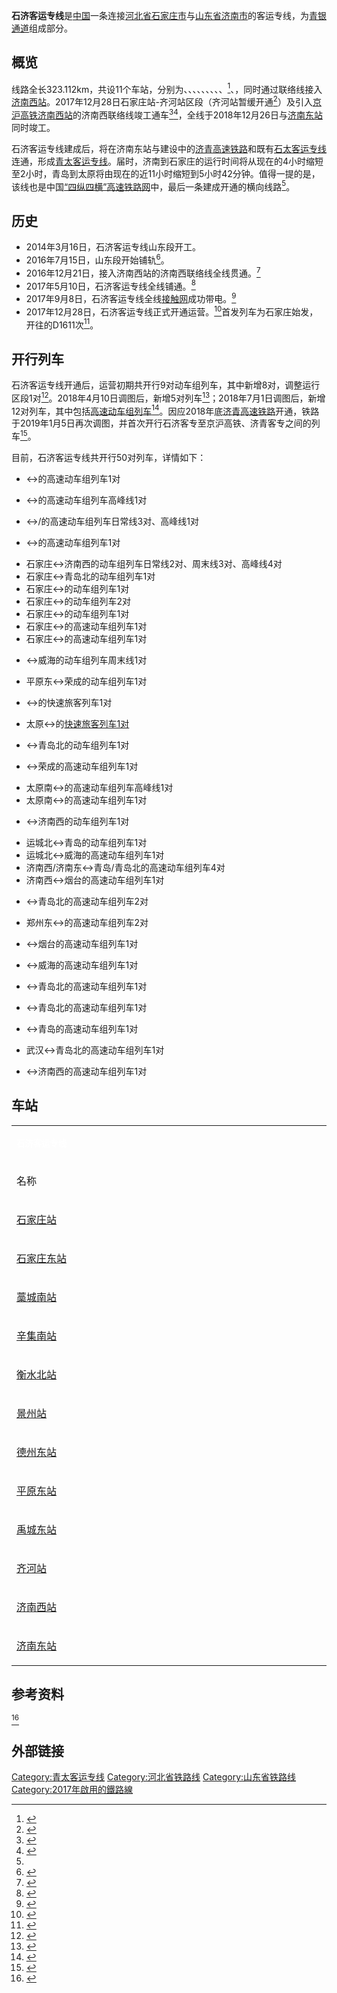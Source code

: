 {{Infobox rail system-route
|rail_name= 石济客运专线
|other_name=青太客运专线石家庄至济南段
|name_bgcolor=
|banner_color=blue
|sec_banner_color=
|third_banner_color=
|logo_filename=
|image_width= 250px
|logo_bgcolor=
|logo_note=
|image=201606 Shijiazhuang–Jinan HSR in Jinan under construction.jpg
|imagesize=280px
|caption=2016年6月，在建的石济客运专线济南段
|system_map=
|mapimage_width=
|map_bgcolor=
|locale= {{PRC}}
|service_type= 客运
|network=“四纵四横”客运专线
|start=
| open_operation=
|begin_operation=2017年12月28日
|end_operation=
|operation_note=
|system_length= 323.112km
|length_in_operation=
|total_length=
|line_title= 线路
|lines= 2（[[复线铁路|复线铁路]]）
|stations=11个
|route_title=
|main_route=
|secondary_route=
|branch_route=济南西联络线
|standard= [[中华人民共和国高速铁路|客运专线]]
|main_stations= {{站|石家庄}}、{{站|石家庄东}}、{{站|德州东}}、{{站|济南东}}
|ridership=
|fleet_size=
|max_speed= 250 km/h
|track_gauge= {{標準軌}}（[[標準鐵軌|标准轨]]）
|min_radius= 
|max_grade= 
|distance_between_mainlines= 
|block_signal= [[自动闭塞|自动闭塞]]
|engine= 
|depot=
|owner=[[中国铁路总公司|中国铁路总公司]][[中国铁路北京局集团有限公司|北京局集团]]、[[中国铁路济南局集团有限公司|济南局集团]]
|operator=[[北京局集团|北京局集团]]、[[济南局集团|济南局集团]]
|franchise=
|hq=
|key_person=
|website=
|route_map=
{{石济客运专线RDT}}
}}

'''石济客运专线'''是[[中华人民共和国|中国]]一条连接[[河北省|河北省]][[石家庄市|石家庄市]]与[[山东省|山东省]][[济南市|济南市]]的客运专线，为[[青银通道|青银通道]]组成部分。

==概览==
线路全长323.112km，共设11个车站，分别为{{站|石家庄}}、{{站|石家庄东}}、{{站|藁城南}}、{{站|辛集南}}、{{站|衡水北}}、{{站|景州}}、{{站|德州东}}、{{站|平原东}}、{{站|禹城东}}、{{站|齐河}}<ref>{{cite news|url=http://www.dezhoudaily.com/news/dezhou/folder132/2011/10/2011-10-29295087.html|title=石济客运专线保留平原禹城齐河客运站|date=2011-10-29|publisher=德州新闻网|accessdate=2011-11-21|archive-date=2011-11-03|archive-url=https://web.archive.org/web/20111103101847/http://www.dezhoudaily.com/news/dezhou/folder132/2011/10/2011-10-29295087.html|dead-url=no}}</ref>、{{站|济南东}}，同时通过联络线接入[[济南西站|济南西站]]。2017年12月28日石家庄站-齐河站区段（齐河站暂缓开通<ref>{{cite news|url=http://www.jinan.gov.cn/art/2017/11/28/art_1222_932025.html|title=石济客专28日起试运行 齐河站不再考虑改名济南北站|publisher=济南时报|date=2017-11-28|accessdate=2017-12-27|archive-url=https://web.archive.org/web/20171228000620/http://www.jinan.gov.cn/art/2017/11/28/art_1222_932025.html|archive-date=2017-12-28|dead-url=yes}}</ref>）及引入[[京沪高速铁路|京沪高铁]][[济南西站|济南西站]]的济南西联络线竣工通车<ref>{{cite news|url=http://www.huoche.net/gaotie_6833/|title=石济铁路客运专线|publisher=火车网|accessdate=2014-02-07|archive-date=2014-02-23|archive-url=https://web.archive.org/web/20140223001420/http://www.huoche.net/gaotie_6833/|dead-url=no}}</ref><ref>{{cite news|url=http://www.sd.xinhuanet.com/2017-11/20/c_1121982126.htm|title=德州迈向高铁枢纽时代 石济客专拟于12月28日通车|publisher=德州新闻网|accessdate=2017-11-20|archive-url=https://web.archive.org/web/20171213142546/http://www.sd.xinhuanet.com/2017-11/20/c_1121982126.htm|archive-date=2017-12-13|dead-url=yes}}</ref>，全线于2018年12月26日与[[济南东站|济南东站]]同时竣工。

石济客运专线建成后，将在济南东站与建设中的[[济青高速铁路|济青高速铁路]]和既有[[石太客运专线|石太客运专线]]连通，形成[[青太客运专线|青太客运专线]]。届时，济南到石家庄的运行时间将从现在的4小时缩短至2小时，青岛到太原将由现在的近11小时缩短到5小时42分钟。值得一提的是，该线也是中国[[“四纵四横”铁路快速客运通道|“四纵四横”高速铁路网]]中，最后一条建成开通的横向线路<ref name=szsh/>。

==历史==
*2014年3月16日，石济客运专线山东段开工。
*2016年7月15日，山东段开始铺轨<ref>{{cite news|title=【铁路建设】石济客专山东段开始铺轨|url=http://mp.weixin.qq.com/s?__biz=MjM5MDA3MDM5OA==&mid=2652609325&idx=2&sn=7a43518f195cf0c41a33fe2d827b9e83&scene=0#wechat_redirect|publisher=人民铁道网|date=2016-07-16|accessdate=2016-07-16|archive-date=2017-03-05|archive-url=https://web.archive.org/web/20170305002314/http://mp.weixin.qq.com/s?__biz=MjM5MDA3MDM5OA==&mid=2652609325&idx=2&sn=7a43518f195cf0c41a33fe2d827b9e83&scene=0#wechat_redirect|dead-url=no}}</ref>。
*2016年12月21日，接入济南西站的济南西联络线全线贯通。<ref>{{Cite web|url=http://news.163.com/16/1222/11/C8STN5R400018AOP.html|title=石济客专铁路槐荫段全线贯通|accessdate=2017-09-10|date=2016-12-22|last=|publisher=网易|archive-url=https://web.archive.org/web/20170910173006/http://news.163.com/16/1222/11/C8STN5R400018AOP.html|archive-date=2017-09-10|dead-url=yes}}</ref>
*2017年5月10日，石济客运专线全线铺通。<ref>{{Cite web|url=http://www.peoplerail.com/rail/show-456-325543-1.html|title=石济客专全线铺通 全长323公里|accessdate=2017-09-10|date=2017-05-12|publisher=人民铁道网|archive-date=2017-09-10|archive-url=https://web.archive.org/web/20170910220323/http://www.peoplerail.com/rail/show-456-325543-1.html|dead-url=no}}</ref>
*2017年9月8日，石济客运专线全线[[高架電纜|接触网]]成功带电。<ref>{{Cite web|url=http://news.sina.com.cn/c/2017-09-08/doc-ifyktzim8742077.shtml|title=石济客运专线全线“电通”|accessdate=2017-09-10|date=2017-09-08|publisher=新浪|archive-date=2017-09-10|archive-url=https://web.archive.org/web/20170910173409/http://news.sina.com.cn/c/2017-09-08/doc-ifyktzim8742077.shtml|dead-url=no}}</ref>
*2017年12月28日，石济客运专线正式开通运营。<ref>{{Cite web|url=https://news.qq.com/a/20171227/000576.htm|title=石济高铁明日开行 京津冀“矩形”高铁环形网形成|accessdate=2017-12-27|date=2017-12-27|publisher=腾讯|archive-date=2017-12-27|archive-url=https://web.archive.org/web/20171227185905/https://news.qq.com/a/20171227/000576.htm|dead-url=no}}</ref>首发列车为石家庄始发，开往{{站|青岛北}}的D1611次<ref name=szsh>{{Cite web|url=http://www.chinanews.com/cj/2017/12-28/8411380.shtml|title=石济高铁开通运营 中国“四纵四横”高铁网“四横”收官|accessdate=2017-12-27|date=2017-12-27|publisher=腾讯|archive-date=2017-12-28|archive-url=https://web.archive.org/web/20171228171714/http://www.chinanews.com/cj/2017/12-28/8411380.shtml|dead-url=no}}</ref>。

==开行列车==
石济客运专线开通后，运营初期共开行9对动车组列车，其中新增8对，调整运行区段1对<ref>{{Cite web|url=http://www.he.xinhuanet.com/jujiao/2017-12/27/c_1122171693.htm|title=石济客专12月28日将正式开通运营|accessdate=2017-12-27|date=2017-12-27|publisher=河北日报|archive-url=https://web.archive.org/web/20171227072331/http://www.he.xinhuanet.com/jujiao/2017-12/27/c_1122171693.htm|archive-date=2017-12-27|dead-url=yes}}</ref>。2018年4月10日调图后，新增5对列车<ref>{{Cite web|url=http://www.xinhuanet.com/fortune/2018-04/11/c_1122663719.htm|title=乘列车出行，这份调图“说明书”请收好|accessdate=2018-04-12|date=2018-04-11|publisher=经济日报|archive-date=2018-04-12|archive-url=https://web.archive.org/web/20180412211929/http://www.xinhuanet.com/fortune/2018-04/11/c_1122663719.htm|dead-url=no}}</ref>；2018年7月1日调图后，新增12对列车，其中包括[[高速动车组列车|高速动车组列车]]<ref>{{Cite web|url=http://news.sina.com.cn/o/2018-06-21/doc-ihefphqk9631485.shtml|title=石济高铁再扩容 将首次增开G字头列车|accessdate=2018-07-05|date=2018-06-21|publisher=新华网|archive-date=2018-07-05|archive-url=https://web.archive.org/web/20180705150717/http://news.sina.com.cn/o/2018-06-21/doc-ihefphqk9631485.shtml|dead-url=no}}</ref>。因应2018年底[[济青高速铁路|济青高速铁路]]开通，铁路于2019年1月5日再次调图，并首次开行石济客专至京沪高铁、济青客专之间的列车<ref>{{Cite web|url=http://news.qingdaonews.com/qingdao/2019-01/04/content_20268717.htm|title=太方便了！174趟列车往返济青间 新增21点晚班高铁|accessdate=2019-01-13|date=2019-01-04|publisher=齐鲁网|archive-date=2019-01-13|archive-url=https://web.archive.org/web/20190113232338/http://news.qingdaonews.com/qingdao/2019-01/04/content_20268717.htm|dead-url=no}}</ref>。

目前，石济客运专线共开行50对列车，详情如下：
*{{站|沈阳}}↔{{站|连云港}}的高速动车组列车1对
*{{站|北京南}}↔{{站|岚山西}}的高速动车组列车高峰线1对
*{{站|北京南}}↔{{站|青岛}}/{{站|青岛北}}的高速动车组列车日常线3对、高峰线1对
*{{站|北京南}}↔{{站|威海}}的高速动车组列车1对
*石家庄↔济南西的动车组列车日常线2对、周末线3对、高峰线4对
*石家庄↔青岛北的动车组列车1对
*石家庄↔{{站|烟台}}的动车组列车1对
*石家庄↔{{站|威海}}的动车组列车2对
*石家庄↔{{站|荣成}}的动车组列车1对
*石家庄↔{{站|盐城北}}的高速动车组列车1对
*石家庄↔{{站|上海虹桥}}的高速动车组列车1对
*{{站|平原东}}↔威海的动车组列车周末线1对
*平原东↔荣成的动车组列车1对
*{{站|太原}}↔{{站|秦皇岛}}的快速旅客列车1对
*太原↔{{站|上海}}的[[K372/373、K374/371次列车|快速旅客列车1对]]
*{{站|太原南}}↔青岛北的动车组列车1对
*{{站|太原南}}↔荣成的高速动车组列车1对
*太原南↔{{站|上海虹桥}}的高速动车组列车高峰线1对
*太原南↔{{站|杭州东}}的高速动车组列车1对
*{{站|运城北}}↔济南西的动车组列车1对
*运城北↔青岛的动车组列车1对
*运城北↔威海的高速动车组列车1对
*济南西/济南东↔青岛/青岛北的高速动车组列车4对
*济南西↔烟台的高速动车组列车1对
*{{站|郑州东}}↔青岛北的高速动车组列车2对
*郑州东↔{{站|威海}}的高速动车组列车2对
*{{站|成都东}}↔烟台的高速动车组列车1对
*{{站|西安北}}↔威海的高速动车组列车1对
*{{站|兰州西}}↔青岛北的高速动车组列车1对
*{{站|兰州西}}↔青岛北的高速动车组列车1对
*{{站|上海虹桥}}↔青岛的高速动车组列车1对
*武汉↔青岛北的高速动车组列车1对
*{{站|广州南}}↔济南西的高速动车组列车1对

== 车站 ==
{| align=center border=1 cellspacing=0 width=100% class="wikitable" style="margin-left:auto; margin-right:auto;"
|- align=center bgcolor=#0000cc
| colspan =16 | <font color=white><small>'''石济客运专线'''</small></font>
|- align=center
! width=11% | 名称
! width=10% | 里程（公里）
! width=25% colspan="3" | 所在地
! width=10% | 规模
! width=15% | 连接铁路
! width=15% | [[城市轨道交通|城市轨道交通]]换乘路线
! width=30% | 备注
|- align=center
| [[石家庄站|石家庄站]]
| 0
| rowspan="6" width="8%" | [[河北省|河北省]]
| rowspan="4" width="8%" | [[石家庄市|石家庄市]]
| [[桥西区_(石家庄市)|桥西区]]
| 13站台30线
| [[京广高速铁路|京广高速铁路]]<br />[[石太客运专线|石太客运专线]]<br />[[京广铁路|京广铁路]]<br />[[石德铁路|石德铁路]]<br />[[石太铁路|石太铁路]]
| [[石家庄地铁3号线|石家庄地铁3号线]]<br />[[石家庄地铁2号线|石家庄地铁2号线]]
| 
|- align=center
| [[石家庄东站|石家庄东站]]
| 18
| [[裕华区|裕华区]]
| 3站台7线
| {{n/a}}
| [[石家庄地铁1号线|石家庄地铁1号线]]
| 
|- align=center
| [[藁城南站|藁城南站]]
| 40
| [[藁城区|藁城区]]
| 2站台4线
| {{n/a}}
|{{n/a}}
| 
|- align=center
| [[辛集南站|辛集南站]]
| {{unknown}}
| [[辛集市|辛集市]]
| 2站台4线
| {{n/a}}
| {{n/a}}
| 
|- align=center
| [[衡水北站|衡水北站]]
| {{unknown}}
| rowspan="2" width="8%" | [[衡水市|衡水市]]
| [[桃城区|桃城区]]
| 2站台6线
| [[石衡沧港城际铁路|石衡沧港城际铁路]]
| {{n/a}}
| 
|- align=center
| [[景州站|景州站]]
| {{unknown}}
| [[景县|景县]]
| 2站台4线
| {{n/a}}
| {{n/a}}
| 
|- align=center
| [[德州东站|德州东站]]
| {{unknown}}
| rowspan="6" width="8%" | [[山东省|山东省]]
| rowspan="4" width="8%" | [[德州市|德州市]]
| [[德城区|德城区]]
| 3站台7线
| [[京沪高速铁路|京沪高速铁路]]
| {{n/a}}
| 
|- align=center
| [[平原东站|平原东站]]
| {{unknown}}
| [[平原县|平原县]]
| 2站台4线
| {{n/a}}
| {{n/a}}
| 
|- align=center
| [[禹城东站|禹城东站]]
| {{unknown}}
| [[禹城市|禹城市]]
| 2站台4线
| {{n/a}}
| {{n/a}}
| 
|- align=center
| [[齐河站|齐河站]]
| {{unknown}}
| [[齐河县|齐河县]]
| 2站台4线
| {{n/a}}
| {{n/a}}
| 
|- align=center
| [[济南西站|济南西站]]
| {{n/a}}
| rowspan="2" width="8%" | [[济南市|济南市]]
| [[槐荫区|槐荫区]]
| 8站台17线
| [[京沪高速铁路|京沪高速铁路]]<br />[[胶济客运专线|胶济客运专线]](经联络线)
| [[济南轨道交通1号线|济南轨道交通1号线]]<br>''[[济南轨道交通6号线|济南轨道交通6号线]](规划中)''<br>''[[济南轨道交通4号线|济南轨道交通4号线]](规划中)''
| 经济南西联络线连接
|- align=center
| [[济南东站|济南东站]]
| 310.2
| [[历城区|历城区]]
| 13站台27线
| [[济青高速铁路|济青高速铁路]]<br />[[济莱高速铁路|济莱高速铁路]]
| [[济南轨道交通3号线|济南轨道交通3号线]]<br>''[[济南轨道交通6号线|济南轨道交通6号线]](规划中)''
| 
|}

==参考资料==
{{Reflist}}
<ref>{{Cite web|url=http://www.peoplerail.com/rail/show-478-391665-1.html|title=石济客专济南枢纽接入胶济客专工程顺利开通|accessdate=2019-05-22|author=|date=2018-10-17 17:40:19|publisher=[[人民铁道|人民铁道]]|archive-date=2020-04-02|archive-url=https://web.archive.org/web/20200402191632/http://www.peoplerail.com/rail/show-478-391665-1.html|dead-url=no}}</ref>

==外部链接==
{{Commonscat|Shijiazhuang–Jinan High-Speed Railway}}

{{石济客运专线|Nocat}}
{{济南交通}}
{{山东铁路}}
{{中国高速铁路|250}}

[[Category:青太客运专线|Category:青太客运专线]]
[[Category:河北省铁路线|Category:河北省铁路线]]
[[Category:山东省铁路线|Category:山东省铁路线]]
[[Category:2017年啟用的鐵路線|Category:2017年啟用的鐵路線]]